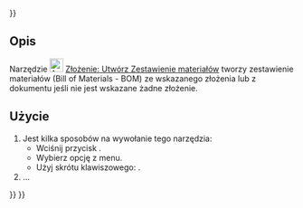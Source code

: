 <languages/>
{{UnfinishedDocu{{#translation:}}}}

{{Docnav/pl
|[[Assembly_CreateSimulation/pl|Utwórz symulację]]
|[[Assembly_ToggleGrounded/pl|Włącz / wyłącz zakotwienie]]
|[[Assembly_Workbench/pl|środowisko pracy Złożenie]]
|IconL=Assembly_CreateSimulation.svg
|IconR=Assembly_ToggleGrounded.svg
|IconC=Workbench_Assembly.svg
}}

{{GuiCommand/pl
|Name=Assembly CreateBom
|Name/pl=Złożenie: Utwórz Zestawienie materiałów
|MenuLocation=Złożenie → Utwórz Zestawienie materiałów
|Workbenches=[[Assembly_Workbench/pl|Złożenie]]
|Shortcut={{KEY|O}}
|Version=1.0
|SeeAlso=
}}

<span id="Description"></span>
==Opis==

Narzędzie [[Image:Assembly_CreateBom.svg|24px]] [[Assembly_CreateBom/pl|Złożenie: Utwórz Zestawienie materiałów]] tworzy zestawienie materiałów (Bill of Materials - BOM) ze wskazanego złożenia lub z dokumentu jeśli nie jest wskazane żadne złożenie.

<span id="Usage"></span>
==Użycie==

# Jest kilka sposobów na wywołanie tego narzędzia:
#* Wciśnij przycisk {{Button|[[Image:Assembly_CreateBom.svg|16px]] [[Assembly_CreateBom/pl|Utwórz Zestawienie materiałów]]}}.
#* Wybierz opcję {{MenuCommand|Złożenie → [[Image:Assembly_CreateBom.svg|16px]] Utwórz Zestawienie materiałów}} z menu.
#* Użyj skrótu klawiszowego: {{KEY|O}}.
# ...


{{Docnav/pl
|[[Assembly_CreateSimulation/pl|Utwórz symulację]]
|[[Assembly_ToggleGrounded/pl|Włącz / wyłącz zakotwienie]]
|[[Assembly_Workbench/pl|środowisko pracy Złożenie]]
|IconL=Assembly_CreateSimulation.svg
|IconR=Assembly_ToggleGrounded.svg
|IconC=Workbench_Assembly.svg
}}

{{Assembly_Tools_navi{{#translation:}}}}
{{Userdocnavi{{#translation:}}}}